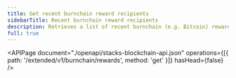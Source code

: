 ```yaml
---
title: Get recent burnchain reward recipients
sidebarTitle: Recent burnchain reward recipients
description: Retrieves a list of recent burnchain (e.g. Bitcoin) reward recipients with the associated amounts and block info.
full: true
---
```


<APIPage
  document="./openapi/stacks-blockchain-api.json"
  operations={[{ path: '/extended/v1/burnchain/rewards', method: 'get' }]}
  hasHead={false}
/>

